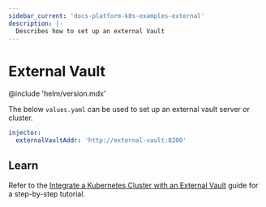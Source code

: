 ```yaml
---
sidebar_current: 'docs-platform-k8s-examples-external'
description: |-
  Describes how to set up an external Vault
---
```


# External Vault

@include 'helm/version.mdx'

The below `values.yaml` can be used to set up an external vault server or
cluster.

```yaml
injector:
  externalVaultAddr: 'http://external-vault:8200'
```

## Learn

Refer to the [Integrate a Kubernetes Cluster with an External
Vault](/tutorials/kubernetes/kubernetes-external-vault)
guide for a step-by-step tutorial.
